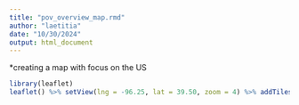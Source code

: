 ```yaml
---
title: "pov_overview_map.rmd"
author: "laetitia"
date: "10/30/2024"
output: html_document
---
```


*creating a map with focus on the US
```r
library(leaflet)
leaflet() %>% setView(lng = -96.25, lat = 39.50, zoom = 4) %>% addTiles()

```

